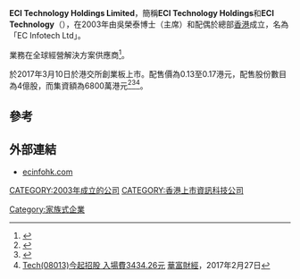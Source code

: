 {{Expand|time=2017-03-06T01:35:02+00:00}} 
'''ECI Technology Holdings Limited'''，簡稱'''ECI Technology Holdings'''和'''ECI Technology'''（'''{{hkex|8013}}'''），在2003年由吳榮泰博士（主席）和配偶於總部[[香港|香港]]成立，名為「EC Infotech Ltd」。

業務在全球經營解決方案供應商<ref>{{Cite web |url=http://www.ecinfohk.com/eng/overview.asp |title=ECI Technology Holdings Limited簡介 |accessdate=2017-03-06 |archive-date=2017-03-06 |archive-url=https://web.archive.org/web/20170306134836/http://www.ecinfohk.com/eng/overview.asp |dead-url=no }}</ref>。

於2017年3月10日於港交所創業板上市。配售價為0.13至0.17港元，配售股份數目為4億股，而集資額為6800萬港元<REF>
{{Cite web |url=http://gem.ednews.hk/listedco/listconews/GEM/2017/0227/GLN20170227002_C.pdf |title=ECI Technology Holdings Limited招股公告 |access-date=2017-03-06 |archive-url=https://web.archive.org/web/20170306210442/http://gem.ednews.hk/listedco/listconews/GEM/2017/0227/GLN20170227002_C.pdf |archive-date=2017-03-06 |dead-url=yes }}
</REF><REF>
{{Cite web |url=http://gem.ednews.hk/listedco/listconews/GEM/2017/0227/GLN20170227004_C.pdf |title=ECI Technology Holdings Limited招股資料 |access-date=2017-03-06 |archive-url=https://web.archive.org/web/20170306131938/http://gem.ednews.hk/listedco/listconews/GEM/2017/0227/GLN20170227004_C.pdf |archive-date=2017-03-06 |dead-url=yes }}
</REF><REF>
[http://www.quamnet.com/newscontent.action?articleId=5085093&listSectionCode=NEW_ALL《新股情報》ECI Tech(08013)今起招股 入場費3434.26元] {{Wayback|url=http://www.quamnet.com/newscontent.action?articleId=5085093&listSectionCode=NEW_ALL |date=20170429095359 }}[[華富財經|華富財經]]，2017年2月27日
</REF>。

==參考==
{{REFLIST}}

==外部連結==
*[http://www.ecinfohk.com/ ecinfohk.com]{{Wayback|url=http://www.ecinfohk.com/ |date=20141219171320 }}

[[CATEGORY:2003年成立的公司|CATEGORY:2003年成立的公司]]
[[CATEGORY:香港上市資訊科技公司|CATEGORY:香港上市資訊科技公司]]
[[Category:家族式企業|Category:家族式企業]]